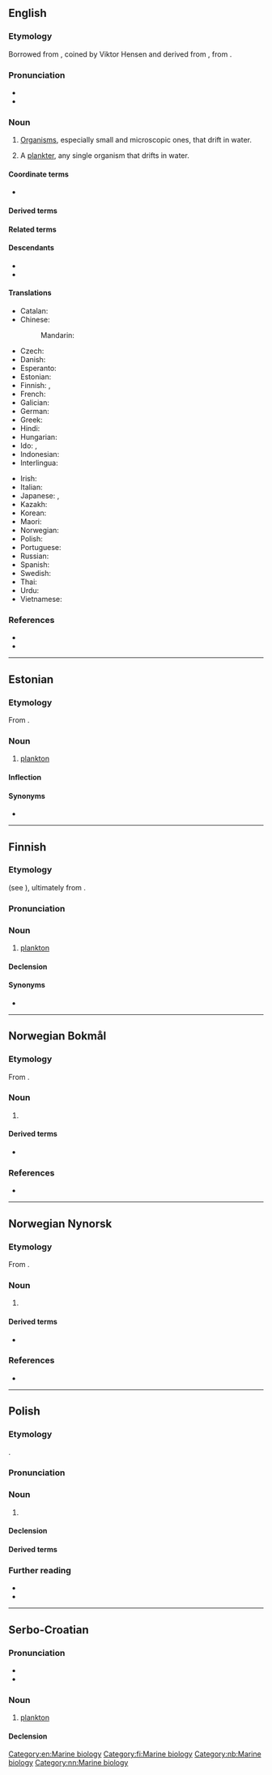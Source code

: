 {{also|Plankton}}
==English==

===Etymology===
Borrowed from {{bor|en|de|Plankton}}, coined by Viktor Hensen and derived from {{der|en|grc|πλαγκτός||drifter}}, from {{m|grc|πλάζω||I turn aside, wander}}.

===Pronunciation===
* {{IPA|en|/ˈplæŋk.tən/}}
* {{audio|en|LL-Q1860 (eng)-Vealhurl-plankton.wav|Audio (Southern England)}}

===Noun===
{{en-noun|-|s|plankton}}

# {{lb|en|uncountable}} [[organism|Organism]]s, especially small and microscopic ones, that drift in water.
# {{lb|en|uncountable}} A [[plankter]], any single organism that drifts in water.

====Coordinate terms====
* {{l|en|nekton}}

====Derived terms====
{{der3|en|aeroplankton
|bacterioplankton
|epiplankton
|femtoplankton
|holoplankton
|jellyplankton
|macroplankton
|megaplankton
|meroplankton
|mesoplankton
|microplankton
|mycoplankton
|nanoplankton
|office plankton
|phytoplankton
|picoplankton
|planktonic
|pseudoplankton
|tychoplankton
|zooplankton
|limnoplankton
|haliplankton
|potamoplankton
|bathyplankton
|protozooplankton
|archaeoplankton
|planktonivory
|nektoplankton}}

====Related terms====
{{rel3|en|plankter
|planktic
|planktology
|planktotrophic}}

====Descendants====
* {{desc|ga|planctón|bor=1}}
* {{desc|th|แพลงก์ตอน|bor=1}}

====Translations====
{{trans-top|generic term for all the organisms that float in the sea}}
* Catalan: {{t|ca|plàncton|m}}
* Chinese:
*: Mandarin: {{t+|cmn|浮游生物|tr=fúyóu shēngwù|sc=Hani}}
* Czech: {{t|cs|plankton|m}}
* Danish: {{t+|da|plankton|n}}
* Esperanto: {{t|eo|planktono}}
* Estonian: {{t|et|hõljum}}
* Finnish: {{t+|fi|plankton}}, {{t+|fi|keijusto}}
* French: {{t+|fr|plancton|m}}
* Galician: {{t+|gl|plancto|m}}
* German: {{t+|de|Plankton|n}}
* Greek: {{t+|el|πλαγκτόν|n}}
* Hindi: {{t+|hi|प्लवक|m}}
* Hungarian: {{t+|hu|plankton}}
* Ido: {{t+|io|planktono}}, {{t+|io|plankton}}
* Indonesian: {{t+|id|plankton}}
* Interlingua: {{t|ia|plancton}}
{{trans-mid}}
* Irish: {{t|ga|planctón|m}}
* Italian: {{t+|it|plancton|m}}
* Japanese: {{t|ja|浮遊生物|tr=ふゆうせいぶつ, fuyūseibutsu|sc=Jpan}}, {{t|ja|プランクトン|tr=purankuton|sc=Jpan}}
* Kazakh: {{t|kk|планктон}}
* Korean: {{t|ko|플랑크톤}}
* Maori: {{t|mi|meroiti}}
* Norwegian: {{t+|no|plankton|n}}
* Polish: {{t+|pl|plankton|m-in}}
* Portuguese: {{t+|pt|plâncton|m}}
* Russian: {{t+|ru|планкто́н|m}}
* Spanish: {{t|es|plancton|m}}
* Swedish: {{t+|sv|plankton|n}}
* Thai: {{t|th|แพลงก์ตอน}}
* Urdu: {{t|ur|پیراکو|m|tr=pirākū}}
* Vietnamese: {{t|vi|sinh vật phù du}}
{{trans-bottom}}

===References===
* {{R:OneLook}}
* {{pedia}}

[[Category:en:Marine biology]]

----

==Estonian==

===Etymology===
From {{bor|et|de|Plankton}}.{{dercat|et|grc}}

===Noun===
{{et-noun|planktoni|planktonit}}

# [[#English|plankton]]

====Inflection====
{{et-decl-õpik|plankton|i}}

====Synonyms====
* {{l|et|hõljum}}

----

==Finnish==

===Etymology===
{{internationalism|fi}} (see {{cog|de|Plankton}}), ultimately from {{der|fi|grc|πλαγκτός}}.

===Pronunciation===
{{fi-pronunciation}}

===Noun===
{{fi-noun}}

# [[#English|plankton]]

====Declension====
{{fi-decl-paperi|plankton|a|i=0}}

====Synonyms====
* {{l|fi|keijusto}}

[[Category:fi:Marine biology]]

----

==Norwegian Bokmål==
{{wikipedia|lang=no}}

===Etymology===
From {{der|nb|grc|πλαγκτός}}.

===Noun===
{{nb-noun-nu}}

# {{l|en|plankton}}

====Derived terms====
* {{l|nb|dyreplankton}}

===References===
* {{R:The Bokmål Dictionary}}

[[Category:nb:Marine biology]]

----

==Norwegian Nynorsk==
{{wikipedia|lang=nn}}

===Etymology===
From {{der|nn|grc|πλαγκτός}}.

===Noun===
{{nn-noun-nu}}

# {{l|en|plankton}}

====Derived terms====
* {{l|nn|dyreplankton}}

===References===
* {{R:The Nynorsk Dictionary}}

[[Category:nn:Marine biology]]

----

==Polish==
{{wp|lang=pl}}

===Etymology===
{{bor+|pl|grc|planktós}}.

===Pronunciation===
{{pl-p|a=LL-Q809 (pol)-Olaf-plankton.wav}}

===Noun===
{{pl-noun|m-in}}

# {{l|en|plankton}}

====Declension====
{{pl-decl-noun-m-in}}

====Derived terms====
{{col3|pl|title=adjectives|planktonowy|planktoniczny}}
{{col3|pl|title=nouns|aeroplankton|anemoplankton}}

===Further reading===
* {{R:pl:WSJP}}
* {{R:pl:PWN}}

{{C|pl|Marine biology}}

----

==Serbo-Croatian==

===Pronunciation===
* {{IPA|sh|/plǎnktoːn/}}
* {{hyphenation|sh|plank|ton}}

===Noun===
{{sh-noun|g=m|head=plànktōn}}

# [[#English|plankton]]

====Declension====
{{sh-decl-noun-unc
|plànktōn
|planktóna
|planktonu
|plankton
|planktone
|planktonu
|planktonom
}}